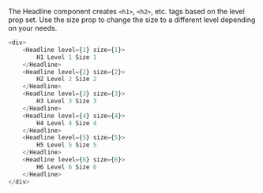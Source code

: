 The Headline component creates `<h1>`, `<h2>`, etc. tags based on the level prop set. Use the size prop to change the size to a different level depending on your needs.

```js live
<div>
    <Headline level={1} size={1}>
        H1 Level 1 Size 1
    </Headline>
    <Headline level={2} size={2}>
        H2 Level 2 Size 2
    </Headline>
    <Headline level={3} size={3}>
        H3 Level 3 Size 3
    </Headline>
    <Headline level={4} size={4}>
        H4 Level 4 Size 4
    </Headline>
    <Headline level={5} size={5}>
        H5 Level 5 Size 5
    </Headline>
    <Headline level={6} size={6}>
        H6 Level 6 Size 6
    </Headline>
</div>
```
